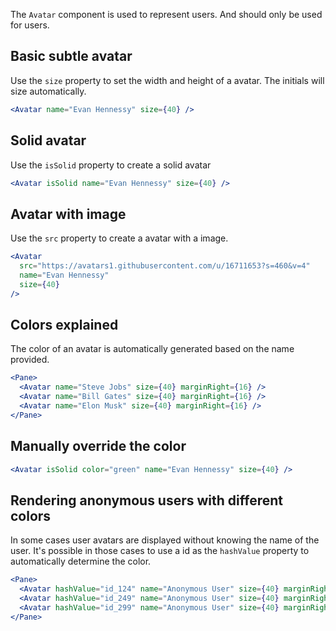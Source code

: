 
The `Avatar` component is used to represent users.
And should only be used for users.

## Basic subtle avatar

Use the `size` property to set the width and height of a avatar.
The initials will size automatically.

```jsx
<Avatar name="Evan Hennessy" size={40} />
```

## Solid avatar

Use the `isSolid` property to create a solid avatar

```jsx
<Avatar isSolid name="Evan Hennessy" size={40} />
```

## Avatar with image

Use the `src` property to create a avatar with a image.

```jsx
<Avatar
  src="https://avatars1.githubusercontent.com/u/16711653?s=460&v=4"
  name="Evan Hennessy"
  size={40}
/>
```

## Colors explained

The color of an avatar is automatically generated based on the name provided.

```jsx
<Pane>
  <Avatar name="Steve Jobs" size={40} marginRight={16} />
  <Avatar name="Bill Gates" size={40} marginRight={16} />
  <Avatar name="Elon Musk" size={40} marginRight={16} />
</Pane>
```

## Manually override the color

```jsx
<Avatar isSolid color="green" name="Evan Hennessy" size={40} />
```

## Rendering anonymous users with different colors

In some cases user avatars are displayed without knowing the name of the user.
It's possible in those cases to use a id as the `hashValue` property
to automatically determine the color.

```jsx
<Pane>
  <Avatar hashValue="id_124" name="Anonymous User" size={40} marginRight={16} />
  <Avatar hashValue="id_249" name="Anonymous User" size={40} marginRight={16} />
  <Avatar hashValue="id_299" name="Anonymous User" size={40} marginRight={16} />
</Pane>
```

<PropsTable of="Avatar" />
